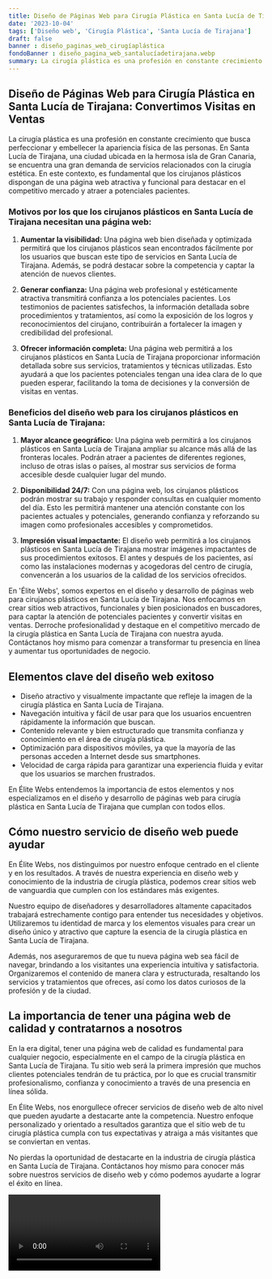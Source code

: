 ```yaml
---
title: Diseño de Páginas Web para Cirugía Plástica en Santa Lucía de Tirajana
date: '2023-10-04'
tags: ['Diseño web', 'Cirugía Plástica', 'Santa Lucía de Tirajana']
draft: false
banner : diseño_paginas_web_cirugíaplástica
fondoBanner : diseño_pagina_web_santalucíadetirajana.webp
summary: La cirugía plástica es una profesión en constante crecimiento que busca perfeccionar y embellecer la apariencia física de las personas. En Santa Lucía de Tirajana, una ciudad ubicada en la hermosa isla de Gran Canaria, se encuentra una gran demanda de servicios relacionados con la cirugía estética. En este contexto, es fundamental que los cirujanos plásticos dispongan de una página web atractiva y funcional para destacar en el competitivo mercado y atraer a potenciales pacientes.
---
```


## Diseño de Páginas Web para Cirugía Plástica en Santa Lucía de Tirajana: Convertimos Visitas en Ventas

La cirugía plástica es una profesión en constante crecimiento que busca perfeccionar y embellecer la apariencia física de las personas. En Santa Lucía de Tirajana, una ciudad ubicada en la hermosa isla de Gran Canaria, se encuentra una gran demanda de servicios relacionados con la cirugía estética. En este contexto, es fundamental que los cirujanos plásticos dispongan de una página web atractiva y funcional para destacar en el competitivo mercado y atraer a potenciales pacientes.

### Motivos por los que los cirujanos plásticos en Santa Lucía de Tirajana necesitan una página web:

1. **Aumentar la visibilidad:** Una página web bien diseñada y optimizada permitirá que los cirujanos plásticos sean encontrados fácilmente por los usuarios que buscan este tipo de servicios en Santa Lucía de Tirajana. Además, se podrá destacar sobre la competencia y captar la atención de nuevos clientes.

2. **Generar confianza:** Una página web profesional y estéticamente atractiva transmitirá confianza a los potenciales pacientes. Los testimonios de pacientes satisfechos, la información detallada sobre procedimientos y tratamientos, así como la exposición de los logros y reconocimientos del cirujano, contribuirán a fortalecer la imagen y credibilidad del profesional.

3. **Ofrecer información completa:** Una página web permitirá a los cirujanos plásticos en Santa Lucía de Tirajana proporcionar información detallada sobre sus servicios, tratamientos y técnicas utilizadas. Esto ayudará a que los pacientes potenciales tengan una idea clara de lo que pueden esperar, facilitando la toma de decisiones y la conversión de visitas en ventas.

### Beneficios del diseño web para los cirujanos plásticos en Santa Lucía de Tirajana:

1. **Mayor alcance geográfico:** Una página web permitirá a los cirujanos plásticos en Santa Lucía de Tirajana ampliar su alcance más allá de las fronteras locales. Podrán atraer a pacientes de diferentes regiones, incluso de otras islas o países, al mostrar sus servicios de forma accesible desde cualquier lugar del mundo.

2. **Disponibilidad 24/7:** Con una página web, los cirujanos plásticos podrán mostrar su trabajo y responder consultas en cualquier momento del día. Esto les permitirá mantener una atención constante con los pacientes actuales y potenciales, generando confianza y reforzando su imagen como profesionales accesibles y comprometidos.

3. **Impresión visual impactante:** El diseño web permitirá a los cirujanos plásticos en Santa Lucía de Tirajana mostrar imágenes impactantes de sus procedimientos exitosos. El antes y después de los pacientes, así como las instalaciones modernas y acogedoras del centro de cirugía, convencerán a los usuarios de la calidad de los servicios ofrecidos.

En 'Élite Webs', somos expertos en el diseño y desarrollo de páginas web para cirujanos plásticos en Santa Lucía de Tirajana. Nos enfocamos en crear sitios web atractivos, funcionales y bien posicionados en buscadores, para captar la atención de potenciales pacientes y convertir visitas en ventas. Derroche profesionalidad y destaque en el competitivo mercado de la cirugía plástica en Santa Lucía de Tirajana con nuestra ayuda. Contáctanos hoy mismo para comenzar a transformar tu presencia en línea y aumentar tus oportunidades de negocio.

<GifSeo />

<Cta />

## Elementos clave del diseño web exitoso

- Diseño atractivo y visualmente impactante que refleje la imagen de la cirugía plástica en Santa Lucía de Tirajana.
- Navegación intuitiva y fácil de usar para que los usuarios encuentren rápidamente la información que buscan.
- Contenido relevante y bien estructurado que transmita confianza y conocimiento en el área de cirugía plástica.
- Optimización para dispositivos móviles, ya que la mayoría de las personas acceden a Internet desde sus smartphones.
- Velocidad de carga rápida para garantizar una experiencia fluida y evitar que los usuarios se marchen frustrados.

En Élite Webs entendemos la importancia de estos elementos y nos especializamos en el diseño y desarrollo de páginas web para cirugía plástica en Santa Lucía de Tirajana que cumplan con todos ellos.

## Cómo nuestro servicio de diseño web puede ayudar

En Élite Webs, nos distinguimos por nuestro enfoque centrado en el cliente y en los resultados. A través de nuestra experiencia en diseño web y conocimiento de la industria de cirugía plástica, podemos crear sitios web de vanguardia que cumplen con los estándares más exigentes.

Nuestro equipo de diseñadores y desarrolladores altamente capacitados trabajará estrechamente contigo para entender tus necesidades y objetivos. Utilizaremos tu identidad de marca y los elementos visuales para crear un diseño único y atractivo que capture la esencia de la cirugía plástica en Santa Lucía de Tirajana.

Además, nos aseguraremos de que tu nueva página web sea fácil de navegar, brindando a los visitantes una experiencia intuitiva y satisfactoria. Organizaremos el contenido de manera clara y estructurada, resaltando los servicios y tratamientos que ofreces, así como los datos curiosos de la profesión y de la ciudad.

## La importancia de tener una página web de calidad y contratarnos a nosotros

En la era digital, tener una página web de calidad es fundamental para cualquier negocio, especialmente en el campo de la cirugía plástica en Santa Lucía de Tirajana. Tu sitio web será la primera impresión que muchos clientes potenciales tendrán de tu práctica, por lo que es crucial transmitir profesionalismo, confianza y conocimiento a través de una presencia en línea sólida.

En Élite Webs, nos enorgullece ofrecer servicios de diseño web de alto nivel que pueden ayudarte a destacarte ante la competencia. Nuestro enfoque personalizado y orientado a resultados garantiza que el sitio web de tu cirugía plástica cumpla con tus expectativas y atraiga a más visitantes que se conviertan en ventas.

No pierdas la oportunidad de destacarte en la industria de cirugía plástica en Santa Lucía de Tirajana. Contáctanos hoy mismo para conocer más sobre nuestros servicios de diseño web y cómo podemos ayudarte a lograr el éxito en línea.

<Video />

<CtaBot job='Cirugía Plástica' city='Santa Lucía de Tirajana'/>

<Gmaps query='Santa Lucía de Tirajana+españa+maps' />